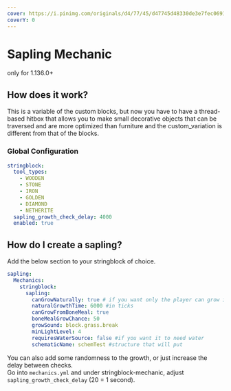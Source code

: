 ```yaml
---
cover: https://i.pinimg.com/originals/d4/77/45/d47745d48330de3e7fec0691ef0b32b9.jpg
coverY: 0
---
```


# Sapling Mechanic


only for 1.136.0+


## How does it work?

This is a variable of the custom blocks, but now you have to have a thread-based hitbox that allows you to make small decorative objects that can be traversed and are more optimized than furniture and the custom\_variation is different from that of the blocks.

### Global Configuration

```yaml
stringblock:
  tool_types:
    - WOODEN
    - STONE
    - IRON
    - GOLDEN
    - DIAMOND
    - NETHERITE
  sapling_growth_check_delay: 4000
  enabled: true
```

## How do I create a sapling?
Add the below section to your stringblock of choice.
```yaml
sapling:
  Mechanics:
    stringblock:
      sapling:
        canGrowNaturally: true # if you want only the player can grow it
        naturalGrowthTime: 6000 #in ticks
        canGrowFromBoneMeal: true
        boneMealGrowChance: 50
        growSound: block.grass.break
        minLightLevel: 4
        requiresWaterSource: false #if you want it to need water
        schematicName: schemTest #structure that will put
```
You can also add some randomness to the growth, or just increase the delay between checks.  
Go into `mechanics.yml` and under stringblock-mechanic, adjust `sapling_growth_check_delay` (20 = 1 second).



